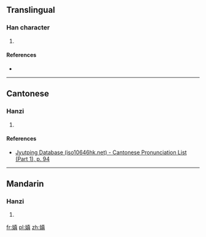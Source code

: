 ==Translingual==

===Han character===
{{Han char|rn=38|rad=女|as=10|sn=13|four=|canj=女十月金 (VJBC)|ids=⿰[[女]][[真]]}}

# {{defn|Han|sort=女10}}

====References====
* {{Han ref|kx=0268.350|dkj=06604|hdz=21072.140|uh=5AC3|ud=23235}}

----

==Cantonese==

===Hanzi===
{{yue-hanzi|jyut=[[zan1]]|y=jan1}}

# {{defn|lang=yue|sort=女10}}

====References====
* [http://www.iso10646hk.net/jp/document/download.jsp Jyutping Database (iso10646hk.net) - Cantonese Pronunciation List (Part 1), p. 94]

----

==Mandarin==

===Hanzi===
{{cmn-hanzi|pin=[[zhēn]] ([[zhen1]])|wg=chen<sup>1</sup>}}

# {{defn|lang=cmn|sort=女10}}

[[fr:嫃]]
[[pl:嫃]]
[[zh:嫃]]
